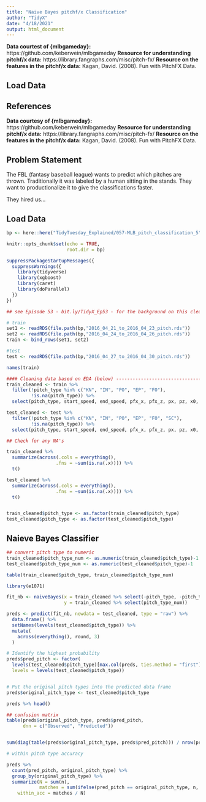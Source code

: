 ```yaml
---
title: "Naive Bayes pitchf/x Classification"
author: "TidyX"
date: "4/18/2021"
output: html_document
---
```


**Data courtest of {mlbgameday}:** https://github.com/keberwein/mlbgameday
**Resource for understanding pitchf/x data:** https://library.fangraphs.com/misc/pitch-fx/
**Resource on the features in the pitchf/x data:** Kagan, David. (2008). Fun with PitchFX Data. 


## Load Data

## References

**Data courtesy of {mlbgameday}:** https://github.com/keberwein/mlbgameday
**Resource for understanding pitchf/x data:** https://library.fangraphs.com/misc/pitch-fx/
**Resource on the features in the pitchf/x data:** Kagan, David. (2008). Fun with PitchFX Data. 

## Problem Statement

The FBL (fantasy baseball league) wants to predict which pitches are thrown. 
Traditionally it was labeled by a human sitting in the stands.
They want to productionalize it to give the classifications faster. 

They hired us...

## Load Data

```r

bp <- here::here("TidyTuesday_Explained/057-MLB_pitch_classification_5")

knitr::opts_chunk$set(echo = TRUE,
                      root.dir = bp)

suppressPackageStartupMessages({
  suppressWarnings({
    library(tidyverse)
    library(xgboost)
    library(caret)
    library(doParallel)
  })
})


```

```r

## see Episode 53 - bit.ly/TidyX_Ep53 - for the background on this cleanup

# train
set1 <- readRDS(file.path(bp,"2016_04_21_to_2016_04_23_pitch.rds"))
set2 <- readRDS(file.path(bp,"2016_04_24_to_2016_04_26_pitch.rds"))
train <- bind_rows(set1, set2)

#test
test <- readRDS(file.path(bp,"2016_04_27_to_2016_04_30_pitch.rds"))

names(train)

#### Cleaning data based on EDA (below) ----------------------------------------------
train_cleaned <- train %>%
  filter(!pitch_type %in% c("KN", "IN", "PO", "EP", "FO"),
         !is.na(pitch_type)) %>%
  select(pitch_type, start_speed, end_speed, pfx_x, pfx_z, px, pz, x0, z0, vx0, vz0)

test_cleaned <- test %>%
  filter(!pitch_type %in% c("KN", "IN", "PO", "EP", "FO", "SC"),
         !is.na(pitch_type)) %>%
  select(pitch_type, start_speed, end_speed, pfx_x, pfx_z, px, pz, x0, z0, vx0, vz0)

## Check for any NA's

train_cleaned %>%
  summarize(across(.cols = everything(),
                  .fns = ~sum(is.na(.x)))) %>%
  t()

test_cleaned %>%
  summarize(across(.cols = everything(),
                  .fns = ~sum(is.na(.x)))) %>%
  t()


train_cleaned$pitch_type <- as.factor(train_cleaned$pitch_type)
test_cleaned$pitch_type <- as.factor(test_cleaned$pitch_type)
```


## Naieve Bayes Classifier

```r
## convert pitch type to numeric
train_cleaned$pitch_type_num <- as.numeric(train_cleaned$pitch_type)-1
test_cleaned$pitch_type_num <- as.numeric(test_cleaned$pitch_type)-1

table(train_cleaned$pitch_type, train_cleaned$pitch_type_num)

library(e1071)

fit_nb <- naiveBayes(x = train_cleaned %>% select(-pitch_type, -pitch_type_num),
                     y = train_cleaned %>% select(pitch_type_num))

preds <- predict(fit_nb, newdata = test_cleaned, type = "raw") %>% 
  data.frame() %>% 
  setNames(levels(test_cleaned$pitch_type)) %>% 
  mutate(
    across(everything(), round, 3)
  )

# Identify the highest probability
preds$pred_pitch <- factor(
  levels(test_cleaned$pitch_type)[max.col(preds, ties.method = "first")],
  levels = levels(test_cleaned$pitch_type))


# Put the original pitch types into the predicted data frame
preds$original_pitch_type <- test_cleaned$pitch_type

preds %>% head()

## confusion matrix
table(preds$original_pitch_type, preds$pred_pitch,
      dnn = c("Observed", "Predicted"))


sum(diag(table(preds$original_pitch_type, preds$pred_pitch))) / nrow(preds)

# within pitch type accuracy

preds %>%
  count(pred_pitch, original_pitch_type) %>%
  group_by(original_pitch_type) %>%
  summarize(N = sum(n),
            matches = sum(ifelse(pred_pitch == original_pitch_type, n, 0)),
    within_acc = matches / N)

```

